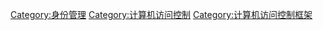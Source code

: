 {{cat main|联邦身份}}

[[Category:身份管理|Category:身份管理]]
[[Category:计算机访问控制|Category:计算机访问控制]]
[[Category:计算机访问控制框架|Category:计算机访问控制框架]]